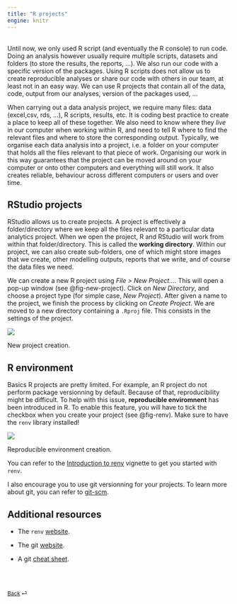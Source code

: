 ```yaml
---
title: "R projects"
engine: knitr
---
```


<br>
Until now, we only used R script (and eventually the R console) to run code. Doing an analysis however usually require multiple scripts, datasets and folders (to store the results, the reports, ...). We also run our code with a specific version of the packages. Using R scripts does not allow us to create reproducible analyses or share our code with others in our team, at least not in an easy way. We can use R projects that contain all of the data, code, output from our analyses, version of the packages used, ... 

When carrying out a data analysis project, we require many files: data (excel,csv, rds, ...), R scripts, results, etc. It is coding best practice to create a place to keep all of these together. We also need to know where they *live* in our computer when working within R, and need to tell R where to find the relevant files and where to store the corresponding output. Typically, we organise each data analysis into a project, i.e. a folder on your computer that holds all the files relevant to that piece of work. Organising our work in this way guarantees that the project can be moved around on your computer or onto other computers and everything will still work. It also creates reliable, behaviour across different computers or users and over time. 

## RStudio projects

RStudio allows us to create projects. A project is effectively a folder/directory where we keep all the files relevant to a particular data analytics project. When we open the project, R and RStudio will work from within that folder/directory. This is called the **working directory**. Within our project, we can also create sub-folders, one of which might store images that we create, other modelling outputs, reports that we write, and of course the data files we need. 

We can create a new R project using *File > New Project...*. This will open a pop-up window (see @fig-new-project). Click on *New Directory*, and choose a project type (for simple case, *New Project*). After given a name to the project, we finish the process by clicking on *Create Project*. We are moved to a new directory containing a `.Rproj` file. This consists in the settings of the project.

::: {#fig-new-project}

![](./images/new_project.png)

New project creation.

:::

## R environment

Basics R projects are pretty limited. For example, an R project do not perform package versionning by default. Because of that, reproducibility might be difficult. To help with this issue, **reproducible enviromnent** has been introduced in R. To enable this feature, you will have to tick the checkbox when you create your project (see @fig-renv). Make sure to have the `renv` library installed!

::: {#fig-renv}

![](./images/renv.png)

Reproducible environment creation.

:::

You can refer to the [Introduction to renv](https://rstudio.github.io/renv/articles/renv.html) vignette to get you started with `renv`.


::: {.callout-note appearance="simple"}

I also encourage you to use git versionning for your projects. To learn more about git, you can refer to [git-scm](https://git-scm.com).

:::

## Additional resources

* The `renv` [website](https://rstudio.github.io/renv/index.html).

* The git [website](https://git-scm.com).

* A git [cheat sheet](http://rogerdudler.github.io/git-guide/).

<br><br>

::: {style="font-size: 0.875em;"}
[Back](/weeks/week-5.qmd) ⏎
:::
